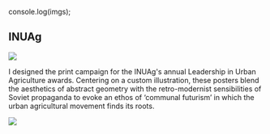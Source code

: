 console.log(imgs);

<Theme
  text="#7c51d2"
  matte="#f6e8d7"
  matte-hover="rgb(255 255 255 / 25%)"
  matte-pop="rgb(0 0 0 / 6.5%)"
  links="#7c51d2"
/>

<h2>
  INUAg
</h2>

<img src={imgs[1]} />

I designed the print campaign for the INUAg's annual Leadership in Urban Agriculture awards. Centering on a custom illustration, these posters blend the aesthetics of abstract geometry with the retro-modernist sensibilities of Soviet propaganda to evoke an ethos of ‘communal futurism’  in which the urban agricultural movement finds its roots.

<img src={imgs[2]} />
